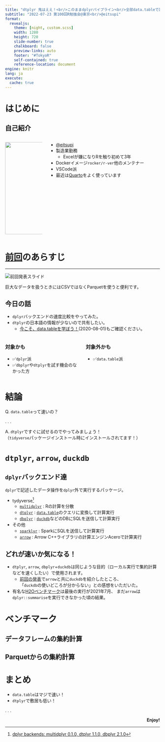 ```yaml
---
title: "dtplyr 鬼はええ！<br/>このままdplyrパイプライン<br/>全部data.tableで計算しようぜ！"
subtitle: "2022-07-23 第100回R勉強会@東京<br/>@eitsupi"
format:
  revealjs:
    theme: [night, custom.scss]
    width: 1280
    height: 720
    slide-number: true
    chalkboard: false
    preview-links: auto
    footer: "#TokyoR"
    self-contained: true
    reference-location: document
engine: knitr
lang: ja
execute:
  cache: true
---
```


# はじめに

## 自己紹介

:::: {.columns}
::: {.column width="25%"}

![](../image/eitsupi.jpg){fig-align="center" width="300" height="300"}

:::
::: {.column width="75%"}

- [@eitsupi](https://twitter.com/eitsupi)
- 製造業勤務
  - Excelが嫌になりRを触り初めて3年
- Dockerイメージ`rocker/r-ver`他のメンテナー
- VSCode派
- 最近は[Quarto](https://quarto.org/)をよく使っています

:::
::::

# [前回](https://eitsupi.github.io/tokyorslide/tokyor_97/)のあらすじ

---

![](arrow_slide.jpg){fig-align="center" alt="前回発表スライド"}

巨大なデータを扱うときにはCSVではなくParquetを使うと便利です。

## 今日の話

- `dplyr`バックエンドの速度比較をやってみた。
- `dtplyr`の日本語の情報が少ないので共有したい。
  - [今こそ、data.tableを学ぼう！](https://speakerdeck.com/s_uryu/datatable1130)(2020-08-01)もご確認ください。

:::: {.columns}
::: {.column width="50%"}

### 対象かも

- ✅`dplyr`派
- ✅`dbplyr`や`dtplyr`を試す機会のなかった方

:::
::: {.column width="50%"}

### 対象外かも

- ✅`data.table`派

:::
::::

# 結論

Q. `data.table`って速いの？

. . .

A. `dtplyr`ですぐに試せるのでやってみましょう！  
（`tidyverse`パッケージインストール時にインストールされてます！）

# `dtplyr`, `arrow`, `duckdb`

## `dplyr`バックエンド達

`dplyr`で記述したデータ操作を`dplyr`外で実行するパッケージ。

- tydyverse[^dplyrbackends]
  - [`multidplyr`](https://multidplyr.tidyverse.org/) : Rの計算を分散
  - [`dtplyr`](https://dtplyr.tidyverse.org/) : [`data.table`](https://rdatatable.gitlab.io/data.table/)のクエリに変換して計算実行
  - [`dbplyr`](https://dbplyr.tidyverse.org/) : [`duckdb`](https://duckdb.org/docs/api/r)などのDBにSQLを送信して計算実行
- その他
  - [`sparklyr`](https://spark.rstudio.com/) : SparkにSQLを送信して計算実行
  - [`arrow`](https://arrow.apache.org/docs/r/) : Arrow C++ライブラリの計算エンジンAceroで計算実行

[^dplyrbackends]: [dplyr backends: multidplyr 0.1.0, dtplyr 1.1.0, dbplyr 2.1.0](https://www.tidyverse.org/blog/2021/02/dplyr-backends/)

## どれが速いか気になる！

- `dtplyr`, `arrow`, `dbplyr`+`duckdb`は同じような目的（ローカル実行で集約計算などを速くしたい）で使用されます。
  - [前回の発表](https://eitsupi.github.io/tokyorslide/tokyor_97/)で`arrow`と共に`duckdb`を紹介したところ、  
  「`duckdb`の使いどころが分からない」との感想をいただいた。
- 有名な[H2Oベンチマーク](https://h2oai.github.io/db-benchmark/)は最後の実行が2021年7月、
  まだ`arrow`は`dplyr::summarise`を実行できなかった頃の結果。

# ベンチマーク

## データフレームの集約計算

## Parquetからの集約計算

# まとめ

::: {.incremental}
- `data.table`はマジで速い！
- `dtplyr`で敷居も低い！
:::

. . .

<div style="text-align: right;">
**Enjoy!**
</div>
